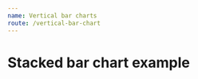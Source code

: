 ```yaml
---
name: Vertical bar charts
route: /vertical-bar-chart
---
```



# Stacked bar chart example
<Playground>
    <VerticalBarChart
        color='green'
        xType='time'
        barWidth={ 100 }
        yComplement='%'
        tooltip={ { label: 'Data', result: 'Disponibilidade' } }
        data={[
            { label: '2019-01-01', result: 50 } 
        ]} 
    />
</Playground>
